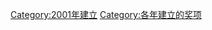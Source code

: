 {{cat topic in year| topic=建立的奖项|year=2001}}
[[Category:2001年建立|Category:2001年建立]]
[[Category:各年建立的奖项|Category:各年建立的奖项]]